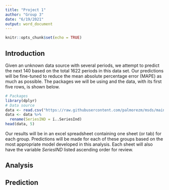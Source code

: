 ```yaml
---
title: "Project 1"
author: "Group 3"
date: "6/19/2021"
output: word_document
---
```


```r
knitr::opts_chunk$set(echo = TRUE)
```

## Introduction

Given an unknown data source with several periods, we attempt to predict the next 140 based on the total 1622 periods in this data set. Our predictions will be fine-tuned to reduce the mean absolute percentage error (MAPE) as much as possible. The packages we will be using and the data, with its first five rows, is shown below. 

```r
# Packages
library(dplyr)
# Data source
data <- read.csv("https://raw.githubusercontent.com/palmorezm/msds/main/624/Projects/project1data.csv")
data <- data %>% 
  rename(SeriesIND = ï..SeriesInd) 
head(data, 5)
```

Our results will be in an excel spreadsheet containing one sheet (or tab) for each group. Predictions will be made for each of these groups based on the most appropriate model developed in this analysis. Each sheet will also have the variable *SeriesIND* listed ascending order for review. 

## Analysis




## Prediction









